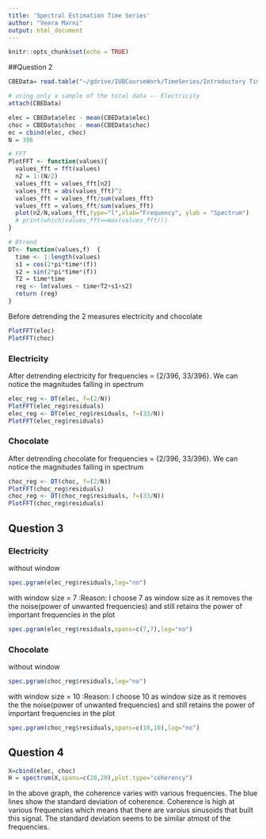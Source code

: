```yaml
---
title: 'Spectral Estimation Time Series'
author: "Veera Marni"
output: html_document
---
```


```r
knitr::opts_chunk$set(echo = TRUE)
```


##Question 2

```r
CBEData= read.table("~/gdrive/IUBCourseWork/TimeSeries/Introductory Time Series with R-Paul S.P. Cowpertwait and Andrew Viggo Metcalfe/data/cbe.dat", header = T)

# using only a sample of the total data -- Electricity
attach(CBEData)

elec = CBEData$elec - mean(CBEData$elec)
choc = CBEData$choc - mean(CBEData$choc)
ec = cbind(elec, choc)
N = 396

# FFT
PlotFFT <- function(values){
  values_fft = fft(values)
  n2 = 1:(N/2)
  values_fft = values_fft[n2]
  values_fft = abs(values_fft)^2
  values_fft = values_fft/sum(values_fft)
  values_fft = values_fft/sum(values_fft)
  plot(n2/N,values_fft,type="l",xlab="Frequency", ylab = "Spectrum")
  # print(which(values_fft==max(values_fft)))
}

# Dtrend
DT<- function(values,f)  {
  time <- 1:length(values)
  s1 = cos(2*pi*time*(f))
  s2 = sin(2*pi*time*(f))
  T2 = time*time
  reg <- lm(values ~ time+T2+s1+s2)
  return (reg)
}

```


Before detrending the 2 measures electricity and chocolate
```r
PlotFFT(elec)
PlotFFT(choc)
```

### Electricity

After detrending electricity for frequencies = {2/396, 33/396}. We can notice the magnitudes falling in spectrum
```r
elec_reg <- DT(elec, f=(2/N))
PlotFFT(elec_reg$residuals)
elec_reg <- DT(elec_reg$residuals, f=(33/N))
PlotFFT(elec_reg$residuals)

```

### Chocolate

After detrending chocolate for frequencies = {2/396, 33/396}. We can notice the magnitudes falling in spectrum
```r
choc_reg <- DT(choc, f=(2/N))
PlotFFT(choc_reg$residuals)
choc_reg <- DT(choc_reg$residuals, f=(33/N))
PlotFFT(choc_reg$residuals)

```


## Question 3

### Electricity
without window
```r
spec.pgram(elec_reg$residuals,log="no")
```

with window size = 7 :Reason: I choose 7 as window size as it removes the the noise(power of unwanted frequencies) and still retains the power of important frequencies in the plot
```r
spec.pgram(elec_reg$residuals,spans=c(7,7),log="no")
```

### Chocolate
without window
```r
spec.pgram(choc_reg$residuals,log="no")
```

with window size = 10 :Reason: I choose 10 as window size as it removes the the noise(power of unwanted frequencies) and still retains the power of important frequencies in the plot
```r
spec.pgram(choc_reg$residuals,spans=c(10,10),log="no")
```

## Question 4


```r
X=cbind(elec, choc)
H = spectrum(X,spans=c(20,20),plot.type="coherency")
```
In the above graph, the coherence varies with various frequencies. The blue lines show the standard deviation of coherence. Coherence is high at various frequencies which means that there are varoius sinusoids that built this signal. The standard deviation seems to be similar atmost of the frequencies.